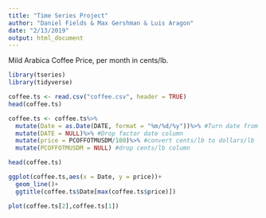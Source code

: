 ```yaml
---
title: "Time Series Project"
author: "Daniel Fields & Max Gershman & Luis Aragon"
date: "2/13/2019"
output: html_document
---
```


Mild Arabica Coffee Price, per month in cents/lb.
```r
library(tseries)
library(tidyverse)
```

```r
coffee.ts <- read.csv("coffee.csv", header = TRUE)
head(coffee.ts)

coffee.ts <- coffee.ts%>%
  mutate(Date = as.Date(DATE, format = "%m/%d/%y"))%>% #Turn date from factor into Date type
  mutate(DATE = NULL)%>% #Drop factor date column
  mutate(price = PCOFFOTMUSDM/100)%>% #convert cents/lb to dollars/lb
  mutate(PCOFFOTMUSDM = NULL) #drop cents/lb column

head(coffee.ts)
```

```r
ggplot(coffee.ts,aes(x = Date, y = price))+
  geom_line()+
  ggtitle(coffee.ts$Date[max(coffee.ts$price)])
```

```r
plot(coffee.ts[2],coffee.ts[1])
```